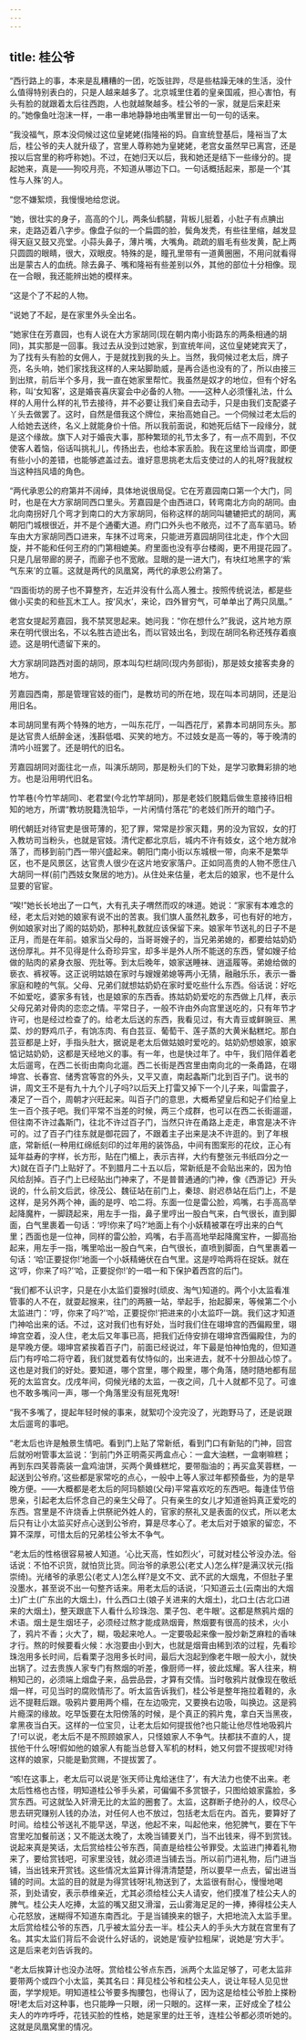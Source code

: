 ```yaml
---
---
---
```

title: 桂公爷
---



“西行路上的事，本来是乱糟糟的一团，吃饭驻跸，尽是些枯躁无味的生活，没什么值得特别表白的，只是人越来越多了。北京城里住着的皇亲国戚，担心害怕，有头有脸的就跟着太后往西跑，人也就越聚越多。桂公爷的一家，就是后来赶来的。”她像鱼吐泡沫一样，一串一串地静静地由嘴里冒出一句一句的话来。

“我没福气，原本没伺候过这位皇姥姥(指隆裕的妈。自宣统登基后，隆裕当了太后，桂公爷的夫人就升级了，宫里人尊称她为皇姥姥，老宫女虽然早已离宫，还是按以后宫里的称呼称她)。不过，在她归天以后，我和她还是结下一些缘分的。提起她来，真是——狗咬月亮，不知道从哪边下口。一句话概括起来，那是一个‘其性与人殊’的人。

“您不嫌絮烦，我慢慢地给您说。

“她，很壮实的身子，高高的个儿，两条仙鹤腿，背板儿挺着，小肚子有点腆出来，走路迈着八字步。像盘子似的一个扁圆的脸，鬓角发秃，有些往里缩，越发显得天庭又鼓又亮堂。小蒜头鼻子，薄片嘴，大嘴角。疏疏的眉毛有些发黄，配上两只圆圆的眼睛，很大，双眼皮。特殊的是，瞳孔里带有一道黄圈圈，不用问就看得出是蒙古人的血统。除去鼻子、嘴和隆裕有些差别以外，其他的部位十分相像。现在一合眼，我还能辨出她的模样来。

“这是个了不起的人物。

“说她了不起，是在家里外头全出名。

“她家住在芳嘉园，也有人说在大方家胡同(现在朝内南小街路东的两条相通的胡同)，其实那是一回事。我过去从没到过她家，到宣统年间，这位皇姥姥宾天了，为了找有头有脸的女佣人，于是就找到我的头上。当然，我伺候过老太后，牌子亮，名头响，她们家找我这样的人来站脚助威，是再合适也没有的了，所以由接三到出殡，前后半个多月，我一直在她家里帮忙。我虽然是奴才的地位，但有个好名称，叫‘女知客’，这是婚丧喜庆宴会中必备的人物。——这种人必须懂礼法，什么样的人用什么样的礼节去接待，并不必要让我们亲自去动手，只是由我们支配婆子丫头去做罢了。这时，自然是借我这个牌位，来抬高她自己。一个伺候过老太后的人给她去送终，名义上就能身价十倍。所以我前面说，和她死后结下一段缘分，就是这个缘故。旗下人对于婚丧大事，那种繁琐的礼节太多了，有一点不周到，不仅使客人着恼，俗话叫挑礼儿，传扬出去，也给本家丢脸。我在这里给当调度，即便有些小小的差错，也能够遮盖过去。谁好意思挑老太后支使过的人的礼呀?我就权当这种挡风墙的角色。

“两代承恩公的府第并不阔绰，具体地说很局促。它在芳嘉园南口第一个大门，同时，也是在大方家胡同西口里头。芳嘉园是个由西进口，转弯南北方向的胡同。由北向南拐好几个弯才到南口的大方家胡同，俗称这样的胡同叫辘辘把式的胡同，离朝阳门城根很近，并不是个通衢大道。府门口外头也不敞亮，过不了高车驷马。轿车由大方家胡同西口进来，车抹不过弯来，只能进芳嘉园胡同往北走，作个大回旋，并不能和任何王府的门第相媲美。府里面也没有亭台楼阁，更不用提花园了。只是几层带廊的房子，而廊子也不宽敞。显眼的是一进大门，有块红地黑字的‘紫气东来’的立匾。这就是两代的凤凰窝，两代的承恩公府第了。

“四面街坊的房子也不算整齐，左近并没有什么高人雅士。按照传统说法，都是些做小买卖的和些瓦木工人。按‘风水’，来论，四外冒穷气，可单单出了两只凤凰。”

老宫女提起芳嘉园，我不禁冥思起来。她问我：“你在想什么?”我说，这片地方原来在明代很出名，不以名胜古迹出名，而以官妓出名，到现在胡同名称还残存着痕迹。这是明代遗留下来的。

大方家胡同路西对面的胡同，原本叫勾栏胡同(现内务部街)，那是妓女接客卖身的地方。

芳嘉园西南，那是管理官妓的衙门，是教坊司的所在地，现在叫本司胡同，还是沿用旧名。

本司胡同里有两个特殊的地方，一叫东花厅，一叫西花厅，紧靠本司胡同东头。那是达官贵人纸醉金迷，浅斟低唱、买笑的地方。不过妓女是高一等的，等于晚清的清吟小班罢了。还是明代的旧名。

芳嘉园胡同对面往北一点，叫演乐胡同，那是粉头们的下处，是学习歌舞彩排的地方。也是沿用明代旧名。

竹竿巷(今竹竿胡同)、老君堂(今北竹竿胡同)，那是老妓们脱籍后做生意接待旧相知的地方，所谓“教坊脱籍洗铅华，一片闲情付落花”的老妓们所开的暗门子。

明代朝廷对待官吏是很苛薄的，犯了罪，常常是抄家灭籍，男的没为官奴，女的打入教坊司当粉头，也就是官妓。清代定都北京后，城内不许有妓女，这个地方就冷落了，而移到前门西一带兴盛起来。朝阳门南小街以东城根一带，向来不是繁华区，也不是风景区，达官贵人很少在这片地安家落户。正如同高贵的人物不愿住八大胡同一样(前门西妓女聚居的地方)。从住处来估量，老太后的娘家，也不是什么显要的官宦。

“唉!”她长长地出了一口气，大有孔夫子喟然而叹的味道。她说：“家家有本难念的经，老太后对她的娘家有说不出的苦衷。我们旗人虽然礼数多，可也有好的地方，例如娘家对出了阁的姑奶奶，那种礼数就应该保留下来。娘家年节送礼的日子不是正月，而是在年前。娘家当父母的，当哥哥嫂子的，当兄弟弟媳的，都要给姑奶奶送份厚礼。并不见得是什么奇珍异宝，却多半是外人所不能送的东西，譬如嫂子给做的贴肉的紧身衣服、兜肚等。到太后晚年，娘家送睡袜、逍遥履等。弟媳给做的亵衣、裤衩等。这正说明姑娘在家时与嫂嫂弟媳等两小无猜，融融乐乐，表示一番家庭和睦的气氛。父母、兄弟们就想姑奶奶在家时爱吃些什么东西。俗话说：好吃不如爱吃，婆家多有钱，也是娘家的东西香。拣姑奶奶爱吃的东西做上几样，表示父母兄弟对骨肉的恋恋之情。平常日子，一般不许由外向宫里送吃的，只有年节才许可，也是经过检查了的。给老太后送的东西，我看见过，有大青豆或鲜豌豆、黑菜、炒的野鸡爪子，有饷冻肉、有白芸豆、葡萄干、莲子蒸的大黄米黏糕坨。那白芸豆都是上好，手指头肚大，据说是老太后做姑娘时爱吃的。姑奶奶想娘家，娘家惦记姑奶奶，这都是天经地义的事。有一年，也是快过年了。中午，我们陪伴着老太后遛弯，在西二长街由南向北遛。西二长街是西宫里由南向北的一条甬路，在翊坤宫、长春宫、储秀宫等宫的外头，又平又直，南起螽斯门北到百子门。说书的讲，周文王不是有九十九个儿子吗?以后天上打雷又掉下一个儿子来，叫雷震子，凑足了一百个，周朝才兴旺起来。叫百子门的意思，大概希望皇后和妃子们给皇上生一百个孩子吧。我们平常不当差的时候，两三个成群，也可以在西二长街遛遛，但往南不许过螽斯门，往北不许过百子门，当然只许在甬路上走走，串宫是决不许可的。过了百子门往东就是御花园了，不跟着主子出来是决不许逛的。到了年根底，常新纸(一种用红绵纸刻印的过年用的装饰品，中间有图案形的花纹，正心有延年益寿的字样，长方形，贴在门楣上，表示吉祥，大约有整张元书纸四分之一大)就在百子门上贴好了。不到腊月二十五以后，常新纸是不会贴出来的，因为怕风给刮掉。百子门上已经贴出门神来了，不是普普通通的门神，像《西游记》开头说的，什么前文后武，徐茂公、魏征站在前门上，秦琼、尉迟恭站在后门上，不是这样，是另外两个神，画的是哼、哈二将。东面一位是雷公脸，鸡嘴，右手高高举起降魔杵，一脚跷起来，用左手一指，鼻子里哼出一股白气来，白气很长，直到脚面，白气里裹着一句话：‘哼!你来了吗?’地面上有个小妖精被罩在哼出来的白气里；西面也是一位神，同样的雷公脸，鸡嘴，右手高高地举起降魔宝杵，一脚高抬起来，用左手一指，嘴里哈出一股白气来，白气很长，直喷到脚面，白气里裹着一句话：‘哈!正要捉你!’地面一个小妖精蜷伏在白气里。这是哼哈两将在捉妖。就在这‘哼，你来了吗?’‘哈，正要捉你!’的一唱一和下保护着西宫的后门。

“我们都不认识字，只是在小太监们耍猴时(顽皮、淘气)知道的。两个小太监看准管事的人不在，就耍起猴来，往门的两腋一站，举起手，抬起脚来，等候第二个小太监进门：‘哼，你来了吗?’‘哈，正要捉你!’把进来的小太监吓一跳。我们这才知道门神哈出来的话。不过，这对我们也有好处，当时我们住在翊坤宫的西偏殿里，翊坤宫空着，没人住，老太后又年事已高，把我们近侍安排在翊坤宫西偏殿住，为的是早晚方便。翊坤宫紧挨着百子门，前面已经说过，年下最是怕神怕鬼的，但知道后门有哼哈二将守着，我们就觉着有仗恃似的，出来进去，就不十分胆战心惊了。这也是对我们的好处。要知道，哪个宫里，哪个殿里，哪个角落，随时随地都有屈死的太监宫女。戊戌年间，伺候光绪的太监，一夜之间，几十人就都不见了。可谁也不敢多嘴问一声，哪一个角落里没有屈死鬼呀!

“我不多嘴了，提起年轻时候的事来，就絮叨个没完没了，光跑野马了，还是说跟太后遛弯的事吧。

“老太后也许是触景生情吧。看到门上贴了常新纸，看到门口有新贴的门神，回宫后就吩咐管事太监说：‘到前门外正明斋买两盒点心：一盒大油糕，一盒喇嘛糕；再到东四芙蓉斋装一盒鸡油饼，买两个黄蜂糕坨，要带脂油的；再买盒芙蓉糕，一起送到公爷府。’这些都是家常吃的点心，一般中上等人家过年都预备些，为的是早晚方便。——大概都是老太后的阿玛额娘(父母)平常喜欢吃的东西吧。每逢佳节倍思亲，引起老太后怀念自己的亲生父母了。只有亲生的女儿才知道爸妈真正爱吃的东西。宫里是不许烧香上供祭祀外姓人的，官家的祭礼又是表面的仪式，所以老太后只有让小太监买好点心送到公爷府，算是尽孝心了。老太后对于娘家的留恋，不算不深厚，可惜太后的兄弟桂公爷太不争气。

“老太后的性格很容易被人知道。‘心比天高，性如烈火’，可就对桂公爷没办法。俗话说：不怕不识货，就怕货比货。同治爷的承恩公(老丈人)怎么样?是满汉状元(指崇绮)。光绪爷的承恩公(老丈人)怎么样?是文不文、武不武的大烟鬼，不但肚子里没墨水，甚至说不出一句整齐话来。用老太后的话说，‘只知道云土(云南出的大烟土)广土(广东出的大烟土)，什么西口土(娘子关进来的大烟土)，北口土(古北口进来的大烟土)，整天跟底下人看什么珍珠泡、栗子包、老牛眼’。这都是熬鸦片烟的术语。烟土是生烟坯子，必须经过熬才能成熟烟膏，熬烟要有很高的技术，火小了，鸦片不香；火大了，糊，吸起来呛人。一定要吸起来像一股炒新芝麻粒的香味才行。熬的时候要看火候：水泡要由小到大，也就是烟膏由稀到浓的过程，先看珍珠泡用多长时间，后看栗子泡用多长时间，最后大泡起到像老牛眼一般大小，就快出锅了。过去贵族人家专门有熬烟的听差，像厨师一样，彼此炫耀。客人往来，稍稍知己的，必须端上烟盘子来，品尝品尝，才算有交情。当时敬鸦片就像现在敬纸烟一样，可见当时的腐败情形了。听太监告诉我们，桂公爷是整年拖拉着鞋的，永远不提鞋后跟。吸鸦片要用两个榻，在左边吸完，又要换右边吸，叫换边。这是鸦片瘾深的缘故。吃早饭要在太阳傍落的时候，是个真正的鸦片鬼，拿白天当黑夜，拿黑夜当白天。这样的一位宝贝，让老太后如何提拔他?也只能让他尽性地吸鸦片了!可以说，老太后不是不照顾娘家人，只怪娘家人不争气。扶都扶不直的人，提拔他干什么呀!假如他的娘家人有能当总督入军机的材料，她又何尝不提拔呢!对待这样的娘家，只能是勤赏赐，不提拔罢了。

“咳!在这事上，老太后可以说是‘张天师让鬼给迷住了’，有大法力也使不出来。老太后性格也古怪，明知道桂公爷手头紧，可偏偏不多赏银子，只图给娘家露脸，多赏东西。可这就坠入奸滑无比的太监的圈套了。太监，这群断子绝孙的人，绞尽心思去研究赚别人钱的办法，对任何人也不放过，包括老太后在内。首先，要算好了时间。给桂公爷送礼不能早送，早送，他起不来，叫起他来，他犯脾气，要在下午宫里吃加餐前送；又不能送太晚了，太晚当铺要关门，当不出钱来，得不到赏钱。说起来真是笑话，太后赏给桂公爷东西，简直是给桂公爷罪受。太监进门捧着礼物来了，要给赏钱吧，可家里没钱，就必须进当铺去当。所以前门进礼物，后门进当铺，当出钱来开赏钱。这些情况太监算计得清清楚楚，所以要早一点去，留出进当铺的时间。太监的目的就是为得赏钱呀!礼物送到了，太监很有耐心，慢慢地喝茶，到处请安，表示恭维亲近，尤其必须给桂公夫人请安，他们摸准了桂公夫人的脾气。桂公夫人吃捧，太监的嘴又甜又滑溜，云山雾海足足的一捧，捧得桂公夫人心花怒放，迷糊得不知道东南西北。于是当铺换来的银子，大把地流入太监手里。太后赏给桂公爷的东西，几乎被太监分去一半。桂公夫人的手头大方就在宫里有了名。其实太监们背后不会说什么好话的，说她是‘瘦驴拉粗屎’，说她是‘穷大手’。这是后来老刘告诉我的。

“老太后挨算计也没办法呀。赏给桂公爷点东西，派两个太监足够了，可老太监非要带两个或四个小太监，美其名曰：拜见桂公爷和桂公夫人，说让年轻人见见世面，学学规矩。明知道桂公爷要多掏腰包，也得认了，因为这是给桂公爷脸上搽粉呀!老太后对这种事，也只能睁一只眼，闭一只眼的。这样一来，正好成全了桂公夫人的咋咋呼呼，花钱买脸的性格，她是家里的灶王爷，连桂公爷都必须听她的。这就是凤凰窝里的情况。